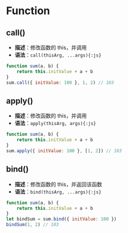 # Function
## call()
- **描述**：修改函数的 this，并调用
- **语法**：`call(thisArg, ...args){:js}`
```js
function sum(a, b) {
    return this.initValue + a + b
}
sum.call({ initValue: 100 }, 1, 2) // 103
```
## apply()
- **描述**：修改函数的 this，并调用
- **语法**：`apply(thisArg, args){:js}`
```js
function sum(a, b) {
    return this.initValue + a + b
}
sum.apply({ initValue: 100 }, [1, 2]) // 103
```
## bind()
- **描述**：修改函数的 this，并返回该函数
- **语法**：`bind(thisArg, ...args){:js}`
```js
function sum(a, b) {
    return this.initValue + a + b
}
let bindSum = sum.bind({ initValue: 100 })
bindSum(1, 2) // 103
```